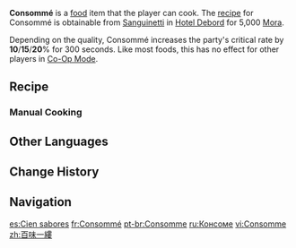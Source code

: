 {{Food Infobox
|id              = 108592
|description     = 
|desc_suspicious = A soup with a complex recipe. A turbid and muddy looking fluid, a single glance is enough to tell this is a failed creation. Perhaps the only thing in Fontaine that would accept such "food" are the Tainted Hydro Phantasms roaming beside the water...
|desc_basic      = A soup with a recipe involving many steps. Mash ingredients, then stew the mash in broth, and finally serve only the clear soup from the stew. Mysterious gossip on the streets in Fontaine claims that a writer suffering from writer's block had a sudden burst of inspiration after slurping this soup down... But how can one be sure that such stupendous effects are really not false advertising cooked up by some restaurant?
|desc_delicious  = A soup with a complex recipe. A clear soup {{sic|the}} combines the essence of the boundless blue skies above and the limitless land below, the aromas of meat and vegetables blended seamlessly into a greater whole. No wonder a columnist for The Steambird, once unable to squeeze out a single word onto the blank paper before them, drank a single bowl and immediately became a font of literary genius, every word nearly as exquisite as this dish.
|type            = ATK-Boosting Dishes
|quality         = 3
|effectType      = CRIT Rate Up
|eff_att1        = CRIT Rate
|effect          = Increases all party members' CRIT Rate by (var1)% for 300s.
|eff_suspicious1 = 10
|eff_basic1      = 15
|eff_delicious1  = 20
|variant         = "Consommé Purete"
|region          = Fontaine
|recipe          = Sold by [[Sanguinetti]]
}}
'''Consommé''' is a [[food]] item that the player can cook.  The [[recipe]] for Consommé is obtainable from [[Sanguinetti]] in [[Hotel Debord]] for 5,000 [[Mora]].

Depending on the quality, Consommé increases the party's critical rate by '''10'''/'''15'''/'''20'''% for 300 seconds. Like most foods, this has no effect for other players in [[Co-Op Mode]].

{{Special Dish|Neuvillette|"Consommé Purete"}}

==Recipe==
{{Recipe
|type = Cooking
|Fowl = 3
|Bird Egg = 3
|Carrot = 2
|Marcotte = 1
|sort = Fowl;Bird Egg;Carrot;Marcotte
}}

===Manual Cooking===
{{Manual Cooking}}

==Other Languages==
{{Other Languages
|default_hidden = 1
|en      = Consommé
|zhs     = 百味一缕
|zhs_rm  = Bǎiwèi Yīlǚ
|zht     = 百味一縷
|zht_rm  = Bǎiwèi Yīlǚ
|zh_tl   = Ray of Hundred Flavor
|ja      = コンソメスープ
|ja_rm   = Konsome Suupu
|ja_tl   = Consomme Soup
|ko      = 콩소메
|ko_rm   = Kongsome
|es      = Cien sabores
|es_tl   = One Hundred Flavors
|fr      = Consommé
|ru      = Консоме
|th      = Consomme
|vi      = Consomme
|de      = Consommé
|id      = Consomme
|pt      = Consomme
|tr      = Konsome
|it      = Consommé
}}

==Change History==
{{Change History|4.1}}

==Navigation==
{{Food Navbox}}

[[es:Cien sabores]]
[[fr:Consommé]]
[[pt-br:Consomme]]
[[ru:Консоме]]
[[vi:Consomme]]
[[zh:百味一縷]]